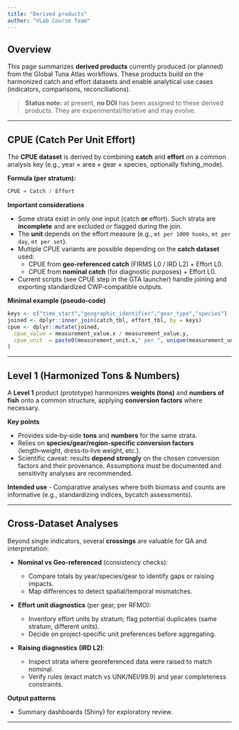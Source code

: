 ```yaml
---
title: "Derived products"
author: "VLab Course Team"
---
```


## Overview
This page summarizes **derived products** currently produced (or planned) from the Global Tuna Atlas workflows. These products build on the harmonized catch and effort datasets and enable analytical use cases (indicators, comparisons, reconciliations).

> **Status note:** at present, **no DOI** has been assigned to these derived products. They are experimental/iterative and may evolve.

---

## CPUE (Catch Per Unit Effort)
The **CPUE dataset** is derived by combining **catch** and **effort** on a common analysis key (e.g., year × area × gear × species, optionally fishing_mode).

**Formula (per stratum):**
```r
CPUE = Catch / Effort
```

**Important considerations**

- Some strata exist in only one input (catch **or** effort). Such strata are **incomplete** and are excluded or flagged during the join.
- The **unit** depends on the effort measure (e.g., `mt per 1000 hooks`, `mt per day`, `mt per set`).
- Multiple CPUE variants are possible depending on the **catch dataset** used:
  - CPUE from **geo‑referenced catch** (FIRMS L0 / IRD L2) + Effort L0.
  - CPUE from **nominal catch** (for diagnostic purposes) + Effort L0.
- Current scripts (see CPUE step in the GTA launcher) handle joining and exporting standardized CWP‑compatible outputs.

**Minimal example (pseudo‑code)**
```r
keys <- c("time_start","geographic_identifier","gear_type","species")
joined <- dplyr::inner_join(catch_tbl, effort_tbl, by = keys)
cpue <- dplyr::mutate(joined,
  cpue_value = measurement_value.x / measurement_value.y,
  cpue_unit  = paste0(measurement_unit.x," per ", unique(measurement_unit.y))
)
```

---

## Level 1 (Harmonized Tons & Numbers)
A **Level 1** product (prototype) harmonizes **weights (tons)** and **numbers of fish** onto a common structure, applying **conversion factors** where necessary.

**Key points**

- Provides side‑by‑side **tons** and **numbers** for the same strata.
- Relies on **species/gear/region‑specific conversion factors** (length‑weight, dress‑to‑live weight, etc.).
- Scientific caveat: results **depend strongly** on the chosen conversion factors and their provenance. Assumptions must be documented and sensitivity analyses are recommended.

**Intended use**
- Comparative analyses where both biomass and counts are informative (e.g., standardizing indices, bycatch assessments).

---

## Cross‑Dataset Analyses
Beyond single indicators, several **crossings** are valuable for QA and interpretation:

- **Nominal vs Geo‑referenced** (consistency checks):

  - Compare totals by year/species/gear to identify gaps or raising impacts.
  - Map differences to detect spatial/temporal mismatches.
  
- **Effort unit diagnostics** (per gear, per RFMO):

  - Inventory effort units by stratum; flag potential duplicates (same stratum, different units).
  - Decide on project‑specific unit preferences before aggregating.
  
- **Raising diagnostics (IRD L2)**:

  - Inspect strata where georeferenced data were raised to match nominal.
  - Verify rules (exact match vs UNK/NEI/99.9) and year completeness constraints.

**Output patterns**

- Summary dashboards (Shiny) for exploratory review.

---

